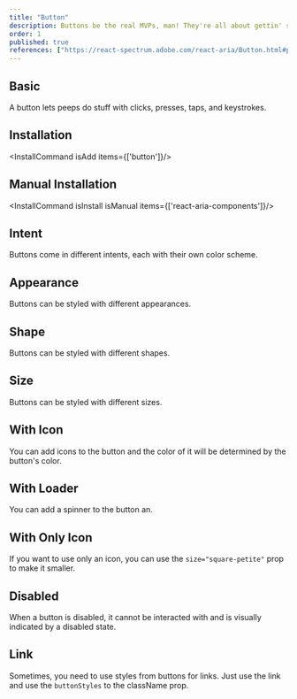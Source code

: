 ```yaml
---
title: "Button"
description: Buttons be the real MVPs, man! They're all about gettin' stuff done, whether it’s slamming that form submit or hoppin' to another page.
order: 1
published: true
references: ["https://react-spectrum.adobe.com/react-aria/Button.html#props"]
---
```



## Basic

A button lets peeps do stuff with clicks, presses, taps, and keystrokes.
<How toUse="buttons/button-basic-demo" />

## Installation
<InstallCommand isAdd items={['button']}/>

## Manual Installation

<InstallCommand isInstall isManual items={['react-aria-components']}/>

<SourceCode toShow='button'/>


## Intent

Buttons come in different intents, each with their own color scheme.

<How toUse="buttons/button-intent-demo" />

## Appearance

Buttons can be styled with different appearances.

<How toUse="buttons/button-appearance-demo" />

## Shape

Buttons can be styled with different shapes.

<How toUse="buttons/button-shape-demo" />

## Size

Buttons can be styled with different sizes.

<How toUse="buttons/button-size-demo" />

## With Icon
You can add icons to the button and the color of it will be determined by the button's color.
<How toUse="buttons/button-icon-demo" />

## With Loader
You can add a spinner to the button an.
<How toUse="buttons/button-loader-demo" />

## With Only Icon
If you want to use only an icon, you can use the `size="square-petite"` prop to make it smaller.

<How toUse="buttons/button-only-icon-demo" />

## Disabled
When a button is disabled, it cannot be interacted with and is visually indicated by a disabled state.

<How toUse="buttons/button-disabled-demo" />

## Link
Sometimes, you need to use styles from buttons for links. Just use the link and use the `buttonStyles` to the className prop.
<How toUse="buttons/button-link-demo" />
